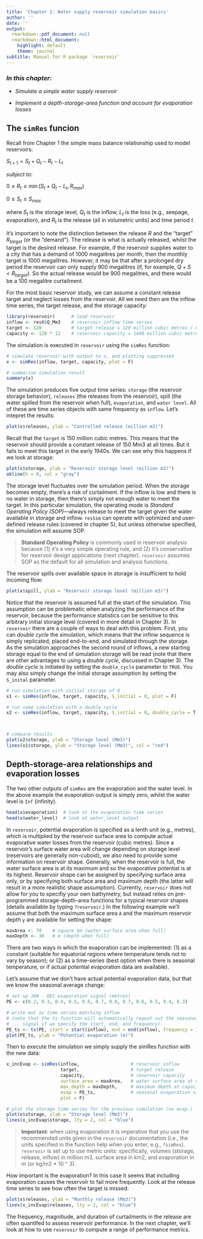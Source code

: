 ```yaml
---
title: 'Chapter 2: Water supply reservoir simulation basics'
author: ''
date: ''
output:
  rmarkdown::pdf_document: null
  rmarkdown::html_document:
    highlight: default
    theme: journal
subtitle: Manual for R package `reservoir`
---
```


### *In this chapter:*

* *Simulate a simple water supply reservoir*

* *Implement a depth-storage-area function and account for evaporation losses*

## The `simRes` funcion

Recall from Chapter 1 the simple mass balance relationship used to model reservoirs:

$S_{t+1} = S_{t} + Q_{t} - R_{t} - L_{t}$

_subject to:_

$0 \le R_{t} \le \min(S_{t} + Q_{t} - L_{t}, R_{max})$

$0 \le S_{t} \le S_{max}$

where $S_{t}$ is the storage level, $Q_{t}$ is the inflow, $L_{t}$ is the loss (e.g., seepage, evaporation), and $R_{t}$ is the release (all in volumetric units) and time period $t$. 

It's important to note the distinction between the release $R$ and the "target" $R_{target}$ (or the "demand"). The release is what is actually released, whilst the target is the desired release. For example, if the reservoir supplies water to a city that has a demand of 1000 megalitres per month, then the monthly target is 1000 megalitres. However, it may be that after a prolonged dry period the reservoir can only supply 900 megalitres (if, for example, $Q + S < R_{target}$). So the actual release would be 900 megalitres, and there would be a 100 megalitre curtailment.

For the most basic reservoir study, we can assume a constant release target and neglect losses from the reservoir. All we need then are the inflow time series, the target release, and the storage capacity:

```r
library(reservoir)      # load reservoir
inflow <- resX$Q_Mm3    # reservoir inflow time series
target <- 120           # target release = 120 million cubic metres / month
capacity <- 120 * 12    # reservoir capacity = 1440 million cubic metres (1 year of demand)
```

The simulation is executed in `reservoir` using the `simRes` function:

```r
# simulate reservoir with output to x, and plotting suppressed
x <- simRes(inflow, target, capacity, plot = F)

# summarise simulation result
summary(x)
```

The simulation produces five output time series: `storage` (the reservoir storage behavior), `releases` (the releases from the reservoir), spill (the water spilled from the reservoir when full), `evaporation`, and `water level`. All of these are time series objects with same frequency as `inflow`. Let's intepret the results:

```r
plot(x$releases, ylab = "Controlled release (million m3)")
```

Recall that the `target` is 150 million cubic metres. This means that the reservoir should provide a constant release of 150 Mm3 at all times. But it fails to meet this target in the early 1940s. We can see why this happens if we look at storage:

```r
plot(x$storage, ylab = "Reservoir storage level (million m3)")
abline(h = 0, col = "gray")
```

The storage level fluctuates over the simulation period. When the storage becomes empty, there's a risk of curtailment. If the inflow is low and there is no water in storage, then there's simply not enough water to meet the target. In this particular simulation, the operating mode is _Standard Operating Policy (SOP)_---always release to meet the target given the water available in storage and inflow. `resSim` can operate with optimized and user-defined release rules (covered in chapter 5), but unless otherwise specified, the simulation will assume SOP.

> __Standard Operating Policy__ is commonly used in reservoir analysis because (1) it's a very simple operating rule, and (2) it's conservative for reservoir design applications (next chapter). `reservoir` assumes SOP as the default for all simulation and analysis functions.


The reservoir spills over available space in storage is insufficient to hold incoming flow:

```r
plot(x$spill, ylab = "Reservoir storage level (million m3)")
```


Notice that the reservoir is assumed full at the start of the simulation. This assumption can be problematic when analyzing the performance of the reservoir, because the performance statistics can be sensitive to this arbitrary initial storage level (covered in more detail in Chapter 3). In `reservoir` there are a couple of ways to deal with this problem. First, you can _double cycle_ the simulation, which means that the inflow sequence is simply replicated, placed end-to-end, and simulated through the storage. As the simulation approaches the second round of inflows, a new starting storage equal to the end of simulation storage will be read (note that there are other advantages to using a _double cycle_, discussed in Chapter 3). The _double cycle_ is initiated by setting the `double_cycle` parameter to `TRUE`. You may also simply change the initial storage assumption by setting the `S_inital` parameter.

```r

# run simulation with initial storage of 0
x1 <- simRes(inflow, target, capacity, S_initial = 0, plot = F)

# run same simulation with a double cycle
x2 <- simRes(inflow, target, capacity, S_initial = 0, double_cycle = T, plot = F)



# compare results
plot(x2$storage, ylab = "Storage level (Mm3)")
lines(x1$storage, ylab = "Storage level (Mm3)", col = "red")


```

## Depth-storage-area relationships and evaporation losses

The two other outputs of `simRes` are the evaporation and the water level. In the above example the evaporation output is simply zero, whilst the water level is `Inf` (infinity).

```r
head(x$evaporation)  # look at the evaporation time series
head(x$water_level)  # look at water_level output
```

In `reservoir`, potential evaporation is specified as a lenth unit (e.g., metres), which is multiplied by the reservoir surface area to compute actual evaporative water losses from the reservoir (cubic metres). Since a reservoir's surface water area will change depending on storage level (reservoirs are generally non-cuboid), we also need to provide some information on reservoir shape. Generally, when the reservoir is full, the water surface area is at its maximum and so the evaporative potential is at its highest. Reservoir shape can be assigned by specifying surface area only, or by specifying both surface area and maximum depth (the latter will result in a more realistic shape assumption). Currently, `reservoir` does not allow for you to specifiy your own bathymetry, but instead relies on pre-programmed storage-depth-area functions for a typical reservoir shapes (details available by typing `?reservoir`.) In the following example we'll assume that both the maximum surface area `A` and the maximum reservoir depth `y` are available for setting the shape:

```r
maxArea <- 70    # square km (water surface area when full)
maxDepth <- 30   # m (depth when full)
```

There are two ways in which the evaporation can be implemented: (1) as a constant (suitable for equatorial regions where temperature tends not to vary by season); or (2) as a time-series (best option when there is seasonal temperature, or if actual potential evaporation data are available).

Let's assume that we don't have actual potential evaporation data, but that we know the seasonal average change:

```r
# set up JAN - DEC evaporation signal (metres)
PE <- c(0.2, 0.3, 0.4, 0.5, 0.6, 0.7, 0.8, 0.7, 0.6, 0.5, 0.4, 0.3)

# write out as time series matching inflow
# (note that the ts function will automatically repeat out the seasonal...
# ... signal if we specify the start, end, and frequency) 
PE_ts <- ts(PE, start = start(inflow), end = end(inflow), frequency = 12)
plot(PE_ts, ylab = "Potential evaporation (m)")
```

Then to execute the simulation we simply supply the simRes function with the new data:

```r
x_incEvap <- simRes(inflow,                   # reservoir inflow
                    target,                   # target release
                    capacity,                 # reservoir capacity
                    surface_area = maxArea,   # water surface area at capacity
                    max_depth = maxDepth,     # maximum depth at capacity
                    evap = PE_ts,             # seasonal evaporation signal
                    plot = F)

# plot the storage time series for the previous simulation (no evap.)
plot(x$storage, ylab = "Storage level (Mm3)")
lines(x_incEvap$storage, lty = 2, col = "blue")   

```


> __Important__: when using evaporation it is imperative that you use the recommended units given in the `reservoir` documentation (i.e.,  the units specified in the function help when you enter, e.g., `?simRes`). `reservoir` is set up to use metric units: specifically, volumes (storage, release, inflow) in million m3, surface area in km2, and evaporation in m (or kg/m2 * 10 ^ 3).

How important is the evaporation? In this case it seems that including evaporation causes the reservoir to fail more frequently. Look at the release time series to see how often the target is missed:

```r
plot(x$releases, ylab = "Monthly release (Mm3)")
lines(x_incEvap$releases, lty = 2, col = "blue")
```

The frequency, magnitiude, and duration of curtailments in the release are often quantifed to assess reservoir performance. In the next chapter, we'll look at how to use `reservoir` to compute a range of performance metrics.






